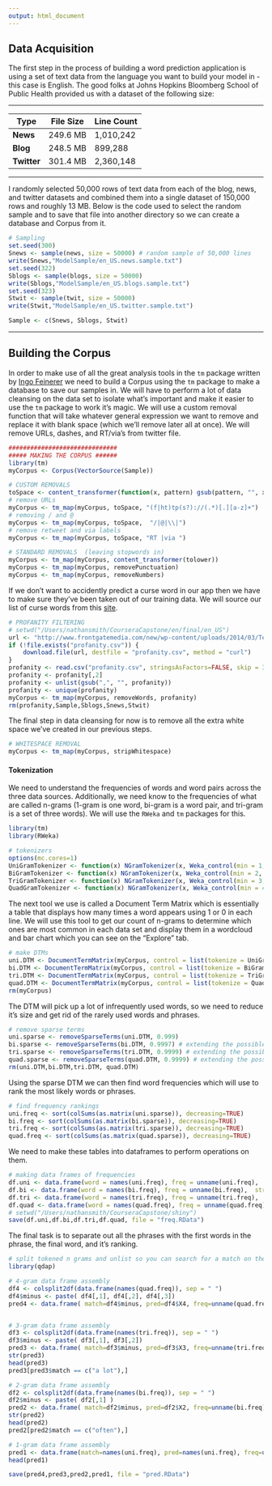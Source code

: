 ```yaml
---
output: html_document
---
```


## Data Acquisition

The first step in the process of building a word prediction application is using a set of text data from the language you want to build your model in - this case is English. The good folks at Johns Hopkins Bloomberg School of Public Health provided us with a dataset of the following size:

***
Type | File Size | Line Count 
----|----|-----
**News** | 249.6 MB | 1,010,242
**Blog** | 248.5 MB | 899,288
**Twitter**| 301.4 MB | 2,360,148
***

I randomly selected 50,000 rows of text data from each of the blog, news, and twitter datasets and combined them into a single dataset of 150,000 rows and roughly 13 MB. Below is the code used to select the random sample and to save that file into another directory so we can create a database and Corpus from it. 

``` r
# Sampling
set.seed(300)
Snews <- sample(news, size = 50000) # random sample of 50,000 lines
write(Snews,"ModelSample/en_US.news.sample.txt")
set.seed(322)
Sblogs <- sample(blogs, size = 50000)
write(Sblogs,"ModelSample/en_US.blogs.sample.txt")
set.seed(323)
Stwit <- sample(twit, size = 50000)
write(Stwit,"ModelSample/en_US.twitter.sample.txt")

Sample <- c(Snews, Sblogs, Stwit)

```

***

## Building the Corpus
In order to make use of all the great analysis tools in the `tm` package written by [Ingo Feinerer](https://cran.r-project.org/web/packages/tm/vignettes/tm.pdf) we need to build a Corpus using the `tm` package to make a database to save our samples in. We will have to perform a lot of data cleansing on the data set to isolate what's important and make it easier to use the `tm` package to work it's magic. We will use a custom removal function that will take whatever general expression we want to remove and replace it with blank space (which we'll remove later all at once). We will remove URLs, dashes, and RT/via's from twitter file.

``` r
##############################
##### MAKING THE CORPUS ######
library(tm)
myCorpus <- Corpus(VectorSource(Sample))

# CUSTOM REMOVALS
toSpace <- content_transformer(function(x, pattern) gsub(pattern, "", x))
# remove URLs
myCorpus <- tm_map(myCorpus, toSpace, "(f|ht)tp(s?)://(.*)[.][a-z]+")
# removing / and @
myCorpus <- tm_map(myCorpus, toSpace,  "/|@|\\|")
# remove retweet and via labels
myCorpus <- tm_map(myCorpus, toSpace, "RT |via ")

# STANDARD REMOVALS  (leaving stopwords in)
myCorpus <- tm_map(myCorpus, content_transformer(tolower))
myCorpus <- tm_map(myCorpus, removePunctuation)
myCorpus <- tm_map(myCorpus, removeNumbers)
```


If we don't want to accidently predict a curse word in our app then we have to make sure they've been taken out of our training data. We will source our list of curse words from this [site](http://www.frontgatemedia.com/a-list-of-723-bad-words-to-blacklist-and-how-to-use-facebooks-moderation-tool/).
``` r
# PROFANITY FILTERING
# setwd("/Users/nathansmith/CourseraCapstone/en/final/en_US")
url <- "http://www.frontgatemedia.com/new/wp-content/uploads/2014/03/Terms-to-Block.csv"
if (!file.exists("profanity.csv")) {
    download.file(url, destfile = "profanity.csv", method = "curl")
}
profanity <- read.csv("profanity.csv", stringsAsFactors=FALSE, skip = 3)
profanity <- profanity[,2]
profanity <- unlist(gsub(",", "", profanity))
profanity <- unique(profanity)
myCorpus <- tm_map(myCorpus, removeWords, profanity)
rm(profanity,Sample,Sblogs,Snews,Stwit)
```

The final step in data cleansing for now is to remove all the extra white space we've created in our previous steps. 
``` r
# WHITESPACE REMOVAL
myCorpus <- tm_map(myCorpus, stripWhitespace)
```

#### Tokenization
We need to understand the frequencies of words and word pairs across the three data sources. Additionally, we need know to the frequencies of what are called n-grams (1-gram is one word, bi-gram is a word pair, and tri-gram is a set of three words). We will use the `RWeka` and `tm` packages for this. 

``` r
library(tm)
library(RWeka)

# tokenizers
options(mc.cores=1)
UniGramTokenizer <- function(x) NGramTokenizer(x, Weka_control(min = 1, max = 1))
BiGramTokenizer <- function(x) NGramTokenizer(x, Weka_control(min = 2, max = 2))
TriGramTokenizer <- function(x) NGramTokenizer(x, Weka_control(min = 3, max = 3))
QuadGramTokenizer <- function(x) NGramTokenizer(x, Weka_control(min = 4, max = 4))
```

The next tool we use is called a Document Term Matrix which is essentially a table that displays how many times a word appears using 1 or 0 in each line. We will use this tool to get our count of n-grams to determine which ones are most common in each data set and display them in a wordcloud and bar chart which you can see on the "Explore" tab.

``` r
# make DTMs
uni.DTM <- DocumentTermMatrix(myCorpus, control = list(tokenize = UniGramTokenizer))
bi.DTM <- DocumentTermMatrix(myCorpus, control = list(tokenize = BiGramTokenizer))
tri.DTM <- DocumentTermMatrix(myCorpus, control = list(tokenize = TriGramTokenizer))
quad.DTM <- DocumentTermMatrix(myCorpus, control = list(tokenize = QuadGramTokenizer))
rm(myCorpus)
```

The DTM will pick up a lot of infrequently used words, so we need to reduce it's size and get rid of the rarely used words and phrases. 
``` r
# remove sparse terms
uni.sparse <- removeSparseTerms(uni.DTM, 0.999)
bi.sparse <- removeSparseTerms(bi.DTM, 0.9997) # extending the possible list
tri.sparse <- removeSparseTerms(tri.DTM, 0.9999) # extending the possible list
quad.sparse <- removeSparseTerms(quad.DTM, 0.9999) # extending the possible list
rm(uni.DTM,bi.DTM,tri.DTM, quad.DTM)
```

Using the sparse DTM we can then find word frequencies which will use to rank the most likely words or phrases. 
``` r
# find frequency rankings
uni.freq <- sort(colSums(as.matrix(uni.sparse)), decreasing=TRUE)
bi.freq <- sort(colSums(as.matrix(bi.sparse)), decreasing=TRUE)
tri.freq <- sort(colSums(as.matrix(tri.sparse)), decreasing=TRUE)
quad.freq <- sort(colSums(as.matrix(quad.sparse)), decreasing=TRUE)
```

We need to make these tables into dataframes to perform operations on them. 
``` r
# making data frames of frequencies
df.uni <- data.frame(word = names(uni.freq), freq = unname(uni.freq),  stringsAsFactors = FALSE)
df.bi <- data.frame(word = names(bi.freq), freq = unname(bi.freq),  stringsAsFactors = FALSE)
df.tri <- data.frame(word = names(tri.freq), freq = unname(tri.freq),  stringsAsFactors = FALSE)
df.quad <- data.frame(word = names(quad.freq), freq = unname(quad.freq),  stringsAsFactors = FALSE)
# setwd("/Users/nathansmith/CourseraCapstone/shiny")
save(df.uni,df.bi,df.tri,df.quad, file = "freq.RData")
```

The final task is to separate out all the phrases with the first words in the phrase, the final word, and it's ranking. 
``` r

# split tokened n grams and unlist so you can search for a match on the first three letters and return the final one
library(qdap)

# 4-gram data frame assembly
df4 <- colsplit2df(data.frame(names(quad.freq)), sep = " ")
df4$minus <- paste( df4[,1], df4[,2], df4[,3])
pred4 <- data.frame( match=df4$minus, pred=df4$X4, freq=unname(quad.freq), stringsAsFactors = FALSE)


# 3-gram data frame assembly
df3 <- colsplit2df(data.frame(names(tri.freq)), sep = " ")
df3$minus <- paste( df3[,1], df3[,2])
pred3 <- data.frame( match=df3$minus, pred=df3$X3, freq=unname(tri.freq), stringsAsFactors = FALSE)
str(pred3)
head(pred3)
pred3[pred3$match == c("a lot"),]

# 2-gram data frame assembly
df2 <- colsplit2df(data.frame(names(bi.freq)), sep = " ")
df2$minus <- paste( df2[,1] )
pred2 <- data.frame( match=df2$minus, pred=df2$X2, freq=unname(bi.freq), stringsAsFactors = FALSE)
str(pred2)
head(pred2)
pred2[pred2$match == c("often"),]

# 1-gram data frame assembly
pred1 <- data.frame(match=names(uni.freq), pred=names(uni.freq), freq=unname(uni.freq), stringsAsFactors = FALSE)
head(pred1)

save(pred4,pred3,pred2,pred1, file = "pred.RData")
```










